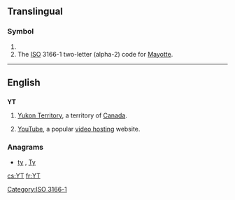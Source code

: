 {{also|yT|yt|.yt}}
==Translingual==

===Symbol===
{{head|mul|symbol}}

# {{SI-unit-abb|yotta|tesla|[[magnetic flux density]]}}
# The [[ISO]] 3166-1 two-letter (alpha-2) code for [[Mayotte]].

[[Category:ISO 3166-1]]

----

==English==

==={{abbreviation}}===
'''YT'''

# [[Yukon Territory]], a territory of [[Canada]].
# {{Internet}} [[YouTube]], a popular [[video hosting]] website.

===Anagrams===
* [[ty#English|ty]] , [[Ty#English|Ty]]

[[cs:YT]]
[[fr:YT]]